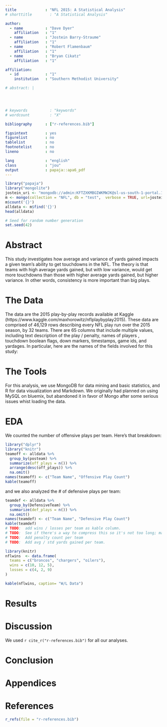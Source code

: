 ```yaml
---
title             : "NFL 2015: A Statistical Analysis"
# shorttitle        : "A Statistical Analysis"

author: 
  - name          : "Dave Dyer"
    affiliation   : "1"
  - name          : "Jostein Barry-Straume"
    affiliation   : "1"
  - name          : "Robert Flamenbaum"
    affiliation   : "1" 
  - name          : "Bryan Cikatz"
    affiliation   : "1"

affiliation:
  - id            : "1"
    institution   : "Southern Methodist University"

# abstract: |  



  
# keywords          : "keywords"
# wordcount         : "X"

bibliography      : ["r-references.bib"]

figsintext        : yes
figurelist        : no
tablelist         : no
footnotelist      : no
lineno            : no

lang              : "english"
class             : "jou"
output            : papaja::apa6_pdf
---
```


```r
library("papaja")
library("mongolite")
jostein_uri <- "mongodb://admin:KFTZXKMBGIWKMWJK@sl-us-south-1-portal.12.dblayer.com:28046,sl-us-south-1-portal.17.dblayer.com:28046/admin?3t.connection.name=JosteinDB&3t.connectTimeout=10000&3t.uriVersion=2&3t.certificatePreference=RootCACert:accept_any&3t.databases=admin,compose&3t.useClientCertPassword=false&readPreference=primary&ssl=true&3t.socketTimeout=0&3t.sharded=true&3t.connectionMode=multi"
m <- mongo(collection = "NFL", db = "test",  verbose = TRUE, url=jostein_uri, options = ssl_options(weak_cert_validation = T))
m$count('{}')
alldata <- m$find('{}')
head(alldata)
```

```r
# Seed for random number generation
set.seed(42)
```

# Abstract
 This study investigates how average and variance of yards gained impacts a given team's ability to get touchdowns in the NFL. The theory is that teams with high average yards gained, but with low variance, would get more touchdowns than those with higher average yards gained, but higher variance.  In other words, consistency is more important than big plays.

# The Data
 The data are the 2015 play-by-play records available at Kaggle (https://www.kaggle.com/maxhorowitz/nflplaybyplay2015).  These data are comprised of 46,129 rows describing every NFL play run over the 2015 season, by 32 teams.  There are 65 columns that include multiple values, including text description of the play / penalty, names of players , touchdown boolean flags, down markers, timestamps, game ids, and yardages.  In particular, here are the names of the fields involved for this study:
 

# The Tools
For this analysis, we use MongoDB for data mining and basic statistics, and R for data visualization and Markdown.  We originally had planned on using MySQL on bluemix, but abandoned it in favor of Mongo after some serious issues whist loading the data. 

# EDA
We counted the number of offensive plays per team.  Here's that breakdown:
```r
library("dplyr")
library("knitr")
teamoff <- alldata %>%
  group_by(posteam) %>%
  summarize(off_plays = n()) %>% 
  arrange(desc(off_plays)) %>% 
  na.omit()
names(teamoff) <- c("Team Name", "Offensive Play Count")
kable(teamoff)
```

and we also analyzed the # of defensive plays per team:
```r
teamdef <- alldata %>%
  group_by(DefensiveTeam) %>%
  summarize(def_plays = n()) %>%
  na.omit()
names(teamdef) <- c("Team Name", "Defensive Play Count")
kable(teamdef)
# TODO:  add wins / losses per team as kable column.
# TODO:  See if there's a way to compress this so it's not too long; maybe top 5?
# TODO:  Add penalty count per team
# TODO:  Add avg / std yards gained per team.
```
\newpage

```r
library(knitr)
nflwins  <- data.frame(
  teams = c("broncos", "chargers", "oilers"),
  wins = c(10, 12, 5), 
  losses = c(4, 2, 9)
)

kable(nflwins, caption= "W/L Data")
```


# Results

# Discussion
We used `r cite_r("r-references.bib")` for all our analyses.


# Conclusion

# Appendices


\newpage

# References
```r
r_refs(file = "r-references.bib")
```

\setlength{\parindent}{-0.5in}
\setlength{\leftskip}{0.5in}
